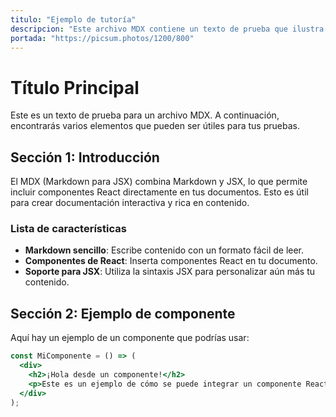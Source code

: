 ---
titulo: "Ejemplo de tutoría"
descripcion: "Este archivo MDX contiene un texto de prueba que ilustra las características de MDX, combinando Markdown y JSX. Incluye secciones sobre la introducción al formato, un ejemplo de un componente de React y un bloque de código en JavaScript. Es útil para experimentar con la integración de componentes en documentos."
portada: "https://picsum.photos/1200/800"
---
# Título Principal

Este es un texto de prueba para un archivo MDX. A continuación, encontrarás varios elementos que pueden ser útiles para tus pruebas.

## Sección 1: Introducción

El MDX (Markdown para JSX) combina Markdown y JSX, lo que permite incluir componentes React directamente en tus documentos. Esto es útil para crear documentación interactiva y rica en contenido.

### Lista de características

- **Markdown sencillo**: Escribe contenido con un formato fácil de leer.
- **Componentes de React**: Inserta componentes React en tu documento.
- **Soporte para JSX**: Utiliza la sintaxis JSX para personalizar aún más tu contenido.

## Sección 2: Ejemplo de componente

Aquí hay un ejemplo de un componente que podrías usar:

```jsx
const MiComponente = () => (
  <div>
    <h2>¡Hola desde un componente!</h2>
    <p>Este es un ejemplo de cómo se puede integrar un componente React en un archivo MDX.</p>
  </div>
);
```